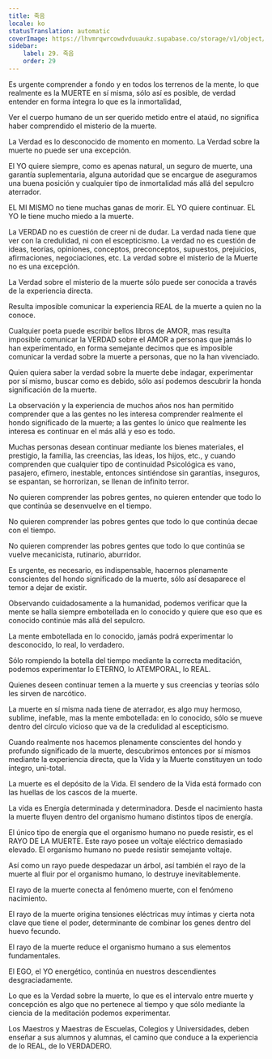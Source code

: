 ```yaml
---
title: 죽음
locale: ko
statusTranslation: automatic
coverImage: https://lhvmrqwrcowdvduuaukz.supabase.co/storage/v1/object/public/strapi-uploads/small_cover-educacion-fundamental.webp-2d51a7828a2b1309555be27f7e2a61a0.webp
sidebar:
    label: 29. 죽음
    order: 29
---
```

Es urgente comprender a fondo y en todos los terrenos de la mente, lo que realmente es la MUERTE en sí misma, sólo así es posible, de verdad entender en forma íntegra lo que es la inmortalidad,

Ver el cuerpo humano de un ser querido metido entre el ataúd, no significa haber comprendido el misterio de la muerte.

La Verdad es lo desconocido de momento en momento. La Verdad sobre la muerte no puede ser una excepción.

El YO quiere siempre, como es apenas natural, un seguro de muerte, una garantía suplementaria, alguna autoridad que se encargue de aseguramos una buena posición y cualquier tipo de inmortalidad más allá del sepulcro aterrador.

EL MI MISMO no tiene muchas ganas de morir. EL YO quiere continuar. EL YO le tiene mucho miedo a la muerte.

La VERDAD no es cuestión de creer ni de dudar. La verdad nada tiene que ver con la credulidad, ni con el escepticismo. La verdad no es cuestión de ideas, teorías, opiniones, conceptos, preconceptos, supuestos, prejuicios, afirmaciones, negociaciones, etc. La verdad sobre el misterio de la Muerte no es una excepción.

La Verdad sobre el misterio de la muerte sólo puede ser conocida a través de la experiencia directa.

Resulta imposible comunicar la experiencia REAL de la muerte a quien no la conoce.

Cualquier poeta puede escribir bellos libros de AMOR, mas resulta imposible comunicar la VERDAD sobre el AMOR a personas que jamás lo han experimentado, en forma semejante decimos que es imposible comunicar la verdad sobre la muerte a personas, que no la han vivenciado.

Quien quiera saber la verdad sobre la muerte debe indagar, experimentar por sí mismo, buscar como es debido, sólo así podemos descubrir la honda significación de la muerte.

La observación y la experiencia de muchos años nos han permitido comprender que a las gentes no les interesa comprender realmente el hondo significado de la muerte; a las gentes lo único que realmente les interesa es continuar en el más allá y eso es todo.

Muchas personas desean continuar mediante los bienes materiales, el prestigio, la familia, las creencias, las ideas, los hijos, etc., y cuando comprenden que cualquier tipo de continuidad Psicológica es vano, pasajero, efímero, inestable, entonces sintiéndose sin garantías, inseguros, se espantan, se horrorizan, se llenan de infinito terror.

No quieren comprender las pobres gentes, no quieren entender que todo lo que continúa se desenvuelve en el tiempo.

No quieren comprender las pobres gentes que todo lo que continúa decae con el tiempo.

No quieren comprender las pobres gentes que todo lo que continúa se vuelve mecanicista, rutinario, aburridor.

Es urgente, es necesario, es indispensable, hacernos plenamente conscientes del hondo significado de la muerte, sólo así desaparece el temor a dejar de existir.

Observando cuidadosamente a la humanidad, podemos verificar que la mente se halla siempre embotellada en lo conocido y quiere que eso que es conocido continúe más allá del sepulcro.

La mente embotellada en lo conocido, jamás podrá experimentar lo desconocido, lo real, lo verdadero.

Sólo rompiendo la botella del tiempo mediante la correcta meditación, podemos experimentar lo ETERNO, lo ATEMPORAL, lo REAL.

Quienes deseen continuar temen a la muerte y sus creencias y teorías sólo les sirven de narcótico.

La muerte en sí misma nada tiene de aterrador, es algo muy hermoso, sublime, inefable, mas la mente embotellada: en lo conocido, sólo se mueve dentro del círculo vicioso que va de la credulidad al escepticismo.

Cuando realmente nos hacemos plenamente conscientes del hondo y profundo significado de la muerte, descubrimos entonces por sí mismos mediante la experiencia directa, que la Vida y la Muerte constituyen un todo íntegro, uni-total.

La muerte es el depósito de la Vida. El sendero de la Vida está formado con las huellas de los cascos de la muerte.

La vida es Energía determinada y determinadora. Desde el nacimiento hasta la muerte fluyen dentro del organismo humano distintos tipos de energía.

El único tipo de energía que el organismo humano no puede resistir, es el RAYO DE LA MUERTE. Este rayo posee un voltaje eléctrico demasiado elevado. El organismo humano no puede resistir semejante voltaje.

Así como un rayo puede despedazar un árbol, así también el rayo de la muerte al fluir por el organismo humano, lo destruye inevitablemente.

El rayo de la muerte conecta al fenómeno muerte, con el fenómeno nacimiento.

El rayo de la muerte origina tensiones eléctricas muy íntimas y cierta nota clave que tiene el poder, determinante de combinar los genes dentro del huevo fecundo.

El rayo de la muerte reduce el organismo humano a sus elementos fundamentales.

El EGO, el YO energético, continúa en nuestros descendientes desgraciadamente.

Lo que es la Verdad sobre la muerte, lo que es el intervalo entre muerte y concepción es algo que no pertenece al tiempo y que sólo mediante la ciencia de la meditación podemos experimentar.

Los Maestros y Maestras de Escuelas, Colegios y Universidades, deben enseñar a sus alumnos y alumnas, el camino que conduce a la experiencia de lo REAL, de lo VERDADERO.
